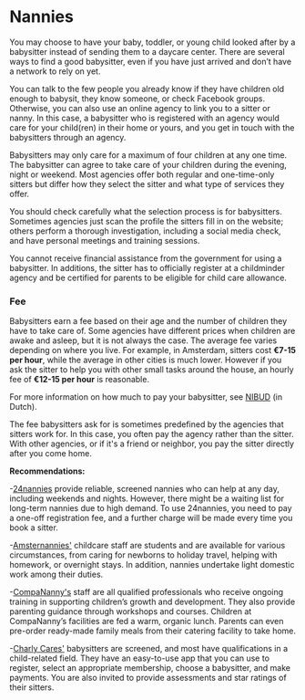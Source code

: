 # Nannies 
You may choose to have your baby, toddler, or young child looked after by a babysitter instead of sending them to a daycare center. There are several ways to find a good babysitter, even if you have just arrived and don’t have a network to rely on yet.

You can talk to the few people you already know if they have children old enough to babysit, they know someone, or check Facebook groups. Otherwise, you can also use an online agency to link you to a sitter or nanny. In this case, a babysitter who is registered with an agency would care for your child(ren) in their home or yours, and you get in touch with the babysitters through an agency.

Babysitters may only care for a maximum of four children at any one time. The babysitter can agree to take care of your children during the evening, night or weekend. Most agencies offer both regular and one-time-only sitters but differ how they select the sitter and what type of services they offer. 

You should check carefully what the selection process is for babysitters. Sometimes agencies just scan the profile the sitters fill in on the website; others perform a thorough investigation, including a social media check, and have personal meetings and training sessions.

<callout>
  You cannot receive financial assistance from the government for using a babysitter. In additions, the sitter has to officially register at a childminder agency and be certified for parents to be eligible for child care allowance.
</callout>

### Fee 
Babysitters earn a fee based on their age and the number of children they have to take care of. Some agencies have different prices when children are awake and asleep, but it is not always the case. The average fee varies depending on where you live. For example, in Amsterdam, sitters cost **€7-15 per hour**, while the average in other cities is much lower. However if you ask the sitter to help you with other small tasks around the house, an hourly fee of **€12-15 per hour** is reasonable.

For more information on how much to pay your babysitter, see [NIBUD](https://www.nibud.nl/consumenten/hoeveel-betaal-ik-de-oppas/) (in Dutch). 

The fee babysitters ask for is sometimes predefined by the agencies that sitters work for. In this case, you often pay the agency rather than the sitter. With other agencies, or if it's a friend or neighbor, you pay the sitter directly after you come home. 

**Recommendations:**

-[24nannies](https://www.24nannies.nl/) provide reliable, screened nannies who can help at any day, including weekends and nights. However, there might be a waiting list for long-term nannies due to high demand. To use 24nannies, you need to pay a one-off registration fee, and a further charge will be made every time you book a sitter. 

-[Amsternannies'](https://amsternannies.nl/) childcare staff are students and are available for various circumstances, from caring for newborns to holiday travel, helping with homework, or overnight stays. In addition, nannies undertake light domestic work among their duties.

-[CompaNanny's](http://www.compananny.com/nl) staff are all qualified professionals who receive ongoing training in supporting children’s growth and development. They also provide parenting guidance through workshops and courses.
Children at CompaNanny’s facilities are fed a warm, organic lunch. Parents can even pre-order ready-made family meals from their catering facility to take home.

-[Charly Cares'](https://www.charlycares.com/en) babysitters are screened, and most have qualifications in a child-related field. They have an easy-to-use app that you can use to register, select an appropriate membership, choose a babysitter, and make payments. You are also invited to provide assessments and star ratings of their sitters.

